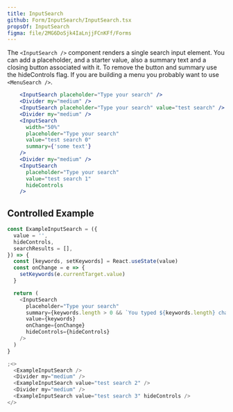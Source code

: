 ```yaml
---
title: InputSearch
github: Form/InputSearch/InputSearch.tsx
propsOf: InputSearch
figma: file/2MG6DoSjk4IaLnjjFCnKFf/Forms
---
```



The `<InputSearch />` component renders a single search input element. You can add a placeholder, and a starter value, also a summary text and a closing button associated with it. To remove the button and summary use the hideControls flag. If you are building a menu you probably want to use `<MenuSearch />`.

```jsx
    <InputSearch placeholder="Type your search" />
    <Divider my="medium" />
    <InputSearch placeholder="Type your search" value="test search" />
    <Divider my="medium" />
    <InputSearch
      width="50%"
      placeholder="Type your search"
      value="test search 0"
      summary={'some text'}
    />
    <Divider my="medium" />
    <InputSearch
      placeholder="Type your search"
      value="test search 1"
      hideControls
    />
```

## Controlled Example

<ExampleInputSearch />

```js
const ExampleInputSearch = ({
  value = '',
  hideControls,
  searchResults = [],
}) => {
  const [keywords, setKeywords] = React.useState(value)
  const onChange = e => {
    setKeywords(e.currentTarget.value)
  }

  return (
    <InputSearch
      placeholder="Type your search"
      summary={keywords.length > 0 && `You typed ${keywords.length} characters`}
      value={keywords}
      onChange={onChange}
      hideControls={hideControls}
    />
  )
}

;<>
  <ExampleInputSearch />
  <Divider my="medium" />
  <ExampleInputSearch value="test search 2" />
  <Divider my="medium" />
  <ExampleInputSearch value="test search 3" hideControls />
</>
```
